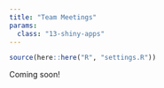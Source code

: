 ```yaml
---
title: "Team Meetings"
params:
  class: "13-shiny-apps"
---
```


```r
source(here::here("R", "settings.R"))
```

Coming soon!